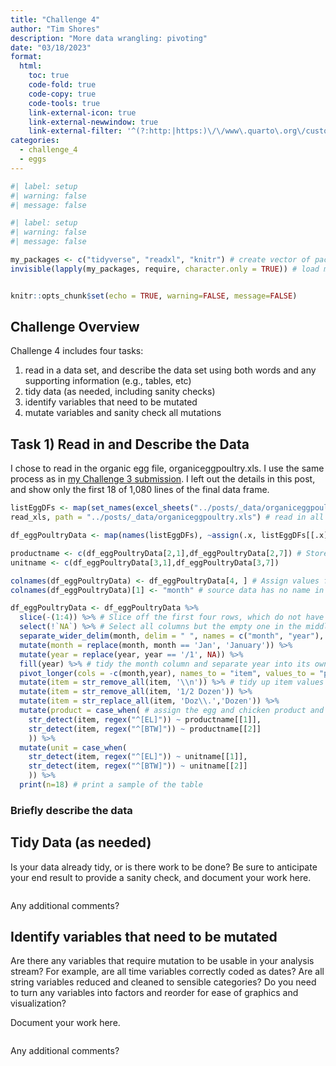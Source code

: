 ```yaml
---
title: "Challenge 4"
author: "Tim Shores"
description: "More data wrangling: pivoting"
date: "03/18/2023"
format:
  html:
    toc: true
    code-fold: true
    code-copy: true
    code-tools: true
    link-external-icon: true
    link-external-newwindow: true
    link-external-filter: '^(?:http:|https:)\/\/www\.quarto\.org\/custom'
categories:
  - challenge_4
  - eggs
---
```


```r
#| label: setup
#| warning: false
#| message: false

#| label: setup
#| warning: false
#| message: false

my_packages <- c("tidyverse", "readxl", "knitr") # create vector of packages
invisible(lapply(my_packages, require, character.only = TRUE)) # load multiple packages


knitr::opts_chunk$set(echo = TRUE, warning=FALSE, message=FALSE)
```

## Challenge Overview

Challenge 4 includes four tasks:

1)  read in a data set, and describe the data set using both words and any supporting information (e.g., tables, etc)
2)  tidy data (as needed, including sanity checks)
3)  identify variables that need to be mutated
4)  mutate variables and sanity check all mutations

## Task 1) Read in and Describe the Data

I chose to read in the organic egg file, organiceggpoultry.xls. I use the same process as in [my Challenge 3 submission](https://dacss.github.io/601_Spring_2023/posts/TimShores_challenge3.html){.external target="_blank"}. I left out the details in this post, and show only the first 18 of 1,080 lines of the final data frame.

```r
listEggDFs <- map(set_names(excel_sheets("../posts/_data/organiceggpoultry.xls")),
read_xls, path = "../posts/_data/organiceggpoultry.xls") # read in all sheets as dataframes in a list

df_eggPoultryData <- map(names(listEggDFs), ~assign(.x, listEggDFs[[.x]], envir = .GlobalEnv))[[1]] # assign the first df in the list to a separate df

productname <- c(df_eggPoultryData[2,1],df_eggPoultryData[2,7]) # Store header values in list variables for use after pivot.
unitname <- c(df_eggPoultryData[3,1],df_eggPoultryData[3,7])

colnames(df_eggPoultryData) <- df_eggPoultryData[4, ] # Assign values from the 4th populated row to column names
colnames(df_eggPoultryData)[1] <- "month" # source data has no name in date column

df_eggPoultryData <- df_eggPoultryData %>% 
  slice(-(1:4)) %>% # Slice off the first four rows, which do not have table data.
  select(!`NA`) %>% # Select all columns but the empty one in the middle
  separate_wider_delim(month, delim = " ", names = c("month", "year"), too_few = "align_start", too_many = "merge") %>% 
  mutate(month = replace(month, month == 'Jan', 'January')) %>%
  mutate(year = replace(year, year == '/1', NA)) %>%
  fill(year) %>% # tidy the month column and separate year into its own column. The source data labels the year only on January, implying the year for the other months. It's important to make both month and year explicit for each observation so we don't end up with analysis that makes it difficult to identify the year.
  pivot_longer(cols = -c(month,year), names_to = "item", values_to = "price") %>% # to pivot the egg and chicken product column headings into row values under a new `item` column, with their values listed in a `price` column
  mutate(item = str_remove_all(item, '\\n')) %>% # tidy up item values and make labels consistent
  mutate(item = str_remove_all(item, '1/2 Dozen')) %>%
  mutate(item = str_replace_all(item, 'Doz\\.','Dozen')) %>%
  mutate(product = case_when( # assign the egg and chicken product and unit variables that I recorded earlier according to each egg and chicken item
    str_detect(item, regex("^[EL]")) ~ productname[[1]],
    str_detect(item, regex("^[BTW]")) ~ productname[[2]]
    )) %>% 
  mutate(unit = case_when( 
    str_detect(item, regex("^[EL]")) ~ unitname[[1]],
    str_detect(item, regex("^[BTW]")) ~ unitname[[2]]
    )) %>%
  print(n=18) # print a sample of the table
```



### Briefly describe the data

## Tidy Data (as needed)

Is your data already tidy, or is there work to be done? Be sure to anticipate your end result to provide a sanity check, and document your work here.

```r


```

Any additional comments?

## Identify variables that need to be mutated

Are there any variables that require mutation to be usable in your analysis stream? For example, are all time variables correctly coded as dates? Are all string variables reduced and cleaned to sensible categories? Do you need to turn any variables into factors and reorder for ease of graphics and visualization?

Document your work here.

```r

```

Any additional comments?
